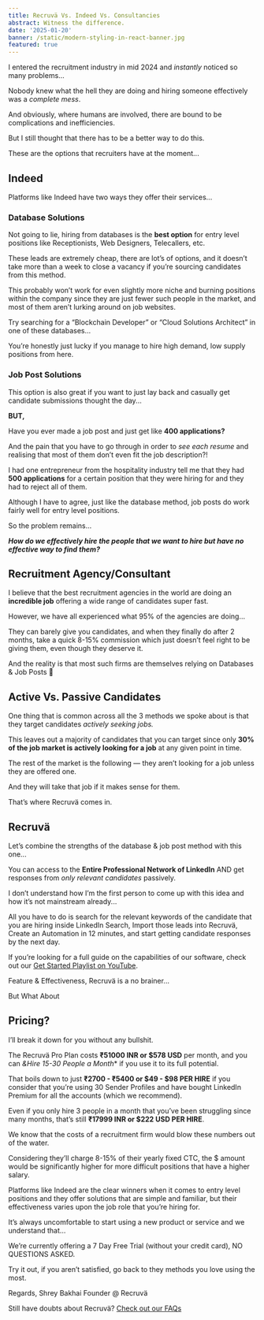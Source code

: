 ```yaml
---
title: Recruvä Vs. Indeed Vs. Consultancies
abstract: Witness the difference.
date: '2025-01-20'
banner: /static/modern-styling-in-react-banner.jpg
featured: true
---
```


I entered the recruitment industry in mid 2024 and _instantly_ noticed so many problems…

Nobody knew what the hell they are doing and hiring someone effectively was a _complete mess_.

And obviously, where humans are involved, there are bound to be complications and inefficiencies.

But I still thought that there has to be a better way to do this.

These are the options that recruiters have at the moment...

## Indeed
Platforms like Indeed have two ways they offer their services...

### Database Solutions
Not going to lie, hiring from databases is the **best option** for entry level positions like Receptionists, Web Designers, Telecallers, etc.

These leads are extremely cheap, there are lot’s of options, and it doesn’t take more than a week to close a vacancy if you’re sourcing candidates from this method.

This probably won’t work for even slightly more niche and burning positions within the company since they are just fewer such people in the market, and most of them aren’t lurking around on job websites.

Try searching for a “Blockchain Developer” or “Cloud Solutions Architect” in one of these databases…

You’re honestly just lucky if you manage to hire high demand, low supply positions from here.

### Job Post Solutions

This option is also great if you want to just lay back and casually get candidate submissions thought the day...

**BUT,**

Have you ever made a job post and just get like **400 applications?**

And the pain that you have to go through in order to _see each resume_ and realising that most of them don’t even fit the job description?!

I had one entrepreneur from the hospitality industry tell me that they had **500 applications** for a certain position that they were hiring for and they had to reject all of them.

Although I have to agree, just like the database method, job posts do work fairly well for entry level positions.

So the problem remains...

_**How do we effectively hire the people that we want to hire but have no effective way to find them?**_

## Recruitment Agency/Consultant

I believe that the best recruitment agencies in the world are doing an **incredible job** offering a wide range of candidates super fast.

However, we have all experienced what 95% of the agencies are doing...

They can barely give you candidates, and when they finally do after 2 months, take a quick 8-15% commission which just doesn’t feel right to be giving them, even though they deserve it.

And the reality is that most such firms are themselves relying on Databases & Job Posts 🙂

## Active Vs. Passive Candidates

One thing that is common across all the 3 methods we spoke about is that they target candidates _actively seeking jobs._

This leaves out a majority of candidates that you can target since only **30% of the job market is actively looking for a job** at any given point in time.

The rest of the market is the following — they aren’t looking for a job unless they are offered one.

And they will take that job if it makes sense for them.

That’s where Recruvä comes in.

## Recruvä

Let’s combine the strengths of the database & job post method with this one...

You can access to the **Entire Professional Network of LinkedIn** AND get responses from _only relevant candidates_ passively.

I don’t understand how I’m the first person to come up with this idea and how it’s not mainstream already...

All you have to do is search for the relevant keywords of the candidate that you are hiring inside LinkedIn Search, Import those leads into Recruvä, Create an Automation in 12 minutes, and start getting candidate responses by the next day.

If you’re looking for a full guide on the capabilities of our software, check out our [Get Started Playlist on YouTube](https://www.youtube.com/playlist?list=PLx26MLVa4J72zN1brhgY2S9XUCSlEf8Hk).

Feature & Effectiveness, Recruvä is a no brainer...

But What About

## Pricing?

I’ll break it down for you without any bullshit.

The Recruvä Pro Plan costs **₹51000 INR or $578 USD** per month, and you can *&Hire 15-30 People a Month** if you use it to its full potential.

That boils down to just **₹2700 - ₹5400 or $49 - $98 PER HIRE** if you consider that you’re using 30 Sender Profiles and have bought LinkedIn Premium for all the accounts (which we recommend).

Even if you only hire 3 people in a month that you’ve been struggling since many months, that’s still **₹17999 INR or $222 USD PER HIRE**.

We know that the costs of a recruitment firm would blow these numbers out of the water.

Considering they’ll charge 8-15% of their yearly fixed CTC, the $ amount would be significantly higher for more difficult positions that have a higher salary.

Platforms like Indeed are the clear winners when it comes to entry level positions and they offer solutions that are simple and familiar, but their effectiveness varies upon the job role that you’re hiring for.

It’s always uncomfortable to start using a new product or service and we understand that…

We’re currently offering a 7 Day Free Trial (without your credit card), NO QUESTIONS ASKED.

Try it out, if you aren’t satisfied, go back to they methods you love using the most.

Regards,
Shrey Bakhai
Founder @ Recruvä

Still have doubts about Recruvä? [Check out our FAQs]()